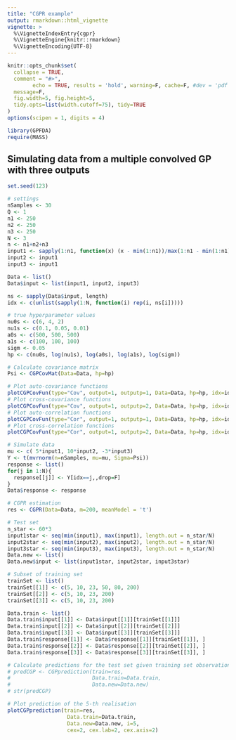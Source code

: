 ```yaml
---
title: "CGPR example"
output: rmarkdown::html_vignette
vignette: >
  %\VignetteIndexEntry{cgpr}
  %\VignetteEngine{knitr::rmarkdown}
  %\VignetteEncoding{UTF-8}
---
```


```r
knitr::opts_chunk$set(
  collapse = TRUE,
  comment = "#>",
        echo = TRUE, results = 'hold', warning=F, cache=F, #dev = 'pdf', 
  message=F, 
  fig.width=5, fig.height=5,
  tidy.opts=list(width.cutoff=75), tidy=TRUE
)
options(scipen = 1, digits = 4)
```

```r
library(GPFDA)
require(MASS)
```

## Simulating data from a multiple convolved GP with three outputs
```r
set.seed(123)

# settings
nSamples <- 30
Q <- 1
n1 <- 250
n2 <- 250
n3 <- 250
N <- 3
n <- n1+n2+n3
input1 <- sapply(1:n1, function(x) (x - min(1:n1))/max(1:n1 - min(1:n1)))
input2 <- input1
input3 <- input1

Data <- list()
Data$input <- list(input1, input2, input3)

ns <- sapply(Data$input, length)
idx <- c(unlist(sapply(1:N, function(i) rep(i, ns[i]))))

# true hyperparameter values
nu0s <- c(6, 4, 2)
nu1s <- c(0.1, 0.05, 0.01)
a0s <- c(500, 500, 500)
a1s <- c(100, 100, 100)
sigm <- 0.05
hp <- c(nu0s, log(nu1s), log(a0s), log(a1s), log(sigm))

# Calculate covariance matrix
Psi <- CGPCovMat(Data=Data, hp=hp)
```


```r
# Plot auto-covariance functions
plotCGPCovFun(type="Cov", output=1, outputp=1, Data=Data, hp=hp, idx=idx)
# Plot cross-covariance functions
plotCGPCovFun(type="Cov", output=1, outputp=2, Data=Data, hp=hp, idx=idx)
# Plot auto-correlation functions
plotCGPCovFun(type="Cor", output=1, outputp=1, Data=Data, hp=hp, idx=idx)
# Plot cross-correlation functions
plotCGPCovFun(type="Cor", output=1, outputp=2, Data=Data, hp=hp, idx=idx)
```


```r
# Simulate data
mu <- c( 5*input1, 10*input2, -3*input3)
Y <- t(mvrnorm(n=nSamples, mu=mu, Sigma=Psi))
response <- list()
for(j in 1:N){
  response[[j]] <- Y[idx==j,,drop=F]
}
Data$response <- response

# CGPR estimation 
res <- CGPR(Data=Data, m=200, meanModel = 't')
```


```r
# Test set
n_star <- 60*3
input1star <- seq(min(input1), max(input1), length.out = n_star/N)
input2star <- seq(min(input2), max(input2), length.out = n_star/N)
input3star <- seq(min(input3), max(input3), length.out = n_star/N)
Data.new <- list()
Data.new$input <- list(input1star, input2star, input3star)

# Subset of training set
trainSet <- list()
trainSet[[1]] <- c(5, 10, 23, 50, 80, 200)
trainSet[[2]] <- c(5, 10, 23, 200)
trainSet[[3]] <- c(5, 10, 23, 200)

Data.train <- list()
Data.train$input[[1]] <- Data$input[[1]][trainSet[[1]]]
Data.train$input[[2]] <- Data$input[[2]][trainSet[[2]]]
Data.train$input[[3]] <- Data$input[[3]][trainSet[[3]]]
Data.train$response[[1]] <- Data$response[[1]][trainSet[[1]], ]
Data.train$response[[2]] <- Data$response[[2]][trainSet[[2]], ]
Data.train$response[[3]] <- Data$response[[3]][trainSet[[3]], ]

# Calculate predictions for the test set given training set observations
# predCGP <- CGPprediction(train=res,
#                          Data.train=Data.train,
#                          Data.new=Data.new)
# str(predCGP)

# Plot prediction of the 5-th realisation
plotCGPprediction(train=res,
                   Data.train=Data.train,
                   Data.new=Data.new, i=5,
                   cex=2, cex.lab=2, cex.axis=2)

```

